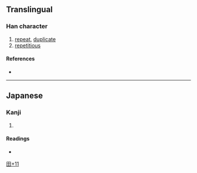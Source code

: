 {{character info}}
==Translingual==

===Han character===
{{Han char|rn=102|rad=田|as=11|sn=16|four=|canj=WIOM}}

# [[repeat]], [[duplicate]]
# [[repetitious]]

====References====
* {{Han ref|kx=0766.181|hdz=42552.081|uh=7582|ud=30082}}

----

==Japanese==

===Kanji===
{{ja-kanji|grade=|rs=田11}}

# {{rfdef|ja|sort=田11}}

====Readings====
* {{ja-readings|on=[[じょう]] (jō), [[ちょう]] (chō)|kun=[[たたむ]] (tatamu), [[たたみ]] (tatami), [[かさねる]] (kasaneru)}}

[[Category:Japanese-only CJKV Characters|田+11]]